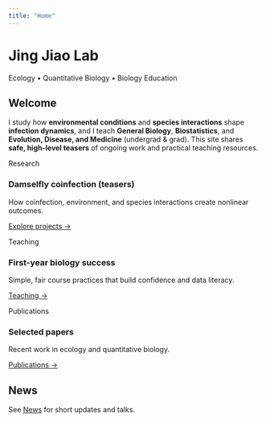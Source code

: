 ```yaml
---
title: "Home"
---
```


<div class="hero"></div>
  <h1>Jing Jiao Lab</h1>
  <p>Ecology • Quantitative Biology • Biology Education</p>
</div>

## Welcome
I study how **environmental conditions** and **species interactions** shape **infection dynamics**, and I teach **General Biology**, **Biostatistics**, and **Evolution, Disease, and Medicine** (undergrad & grad). This site shares **safe, high-level teasers** of ongoing work and practical teaching resources.

```{=html}
<div class="card-grid">
  <div class="card">
    <div class="badge-soft">Research</div>
    <h3>Damselfly coinfection (teasers)</h3>
    <p class="small-muted">How coinfection, environment, and species interactions create nonlinear outcomes.</p>
    <p><a href="projects.qmd">Explore projects →</a></p>
  </div>
  <div class="card">
    <div class="badge-soft">Teaching</div>
    <h3>First-year biology success</h3>
    <p class="small-muted">Simple, fair course practices that build confidence and data literacy.</p>
    <p><a href="teaching.qmd">Teaching →</a></p>
  </div>
  <div class="card">
    <div class="badge-soft">Publications</div>
    <h3>Selected papers</h3>
    <p class="small-muted">Recent work in ecology and quantitative biology.</p>
    <p><a href="publications.qmd">Publications →</a></p>
  </div>
</div>
```

## News
See <a href="news.qmd">News</a> for short updates and talks.
